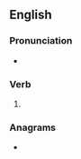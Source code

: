 {{also|Lucks}}
==English==

===Pronunciation===
* {{rhymes|ʌks|lang=en}}

===Verb===
{{head|en|verb form}}

# {{en-third-person singular of|luck}}

===Anagrams===
* {{anagrams|en|sculk}}